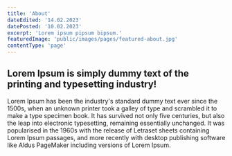 ```yaml
---
title: 'About'
dateEdited: '14.02.2023'
datePosted: '10.02.2023'
excerpt: 'Lorem ipsum pipsum bipsum.'
featuredImage: 'public/images/pages/featured-about.jpg'
contentType: 'page'
---
```


## Lorem Ipsum is simply dummy text of the printing and typesetting industry!

Lorem Ipsum has been the industry's standard dummy text ever since the 1500s,
when an unknown printer took a galley of type and scrambled it to make a type
specimen book. It has survived not only five centuries, but also the leap into
electronic typesetting, remaining essentially unchanged. It was popularised in
the 1960s with the release of Letraset sheets containing Lorem Ipsum passages,
and more recently with desktop publishing software like Aldus PageMaker including
versions of Lorem Ipsum.
